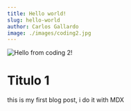 ```yaml
---
title: Hello world!
slug: hello-world
author: Carlos Gallardo
image: ./images/coding2.jpg
---
```


![Hello from coding 2!](./images/coding2.jpg)

# Titulo 1

this is my first blog post, i do it with MDX
